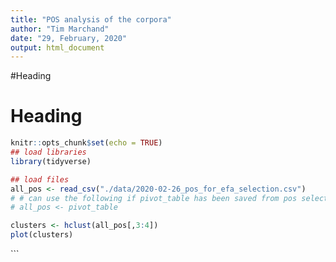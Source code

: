```yaml
---
title: "POS analysis of the corpora"
author: "Tim Marchand"
date: "29, February, 2020"
output: html_document
---
```


#Heading

# Heading

```r
knitr::opts_chunk$set(echo = TRUE)
## load libraries
library(tidyverse)

## load files
all_pos <- read_csv("./data/2020-02-26_pos_for_efa_selection.csv")
# # can use the following if pivot_table has been saved from pos selection script
# all_pos <- pivot_table 


```


```r
clusters <- hclust(all_pos[,3:4])
plot(clusters)
```
```
